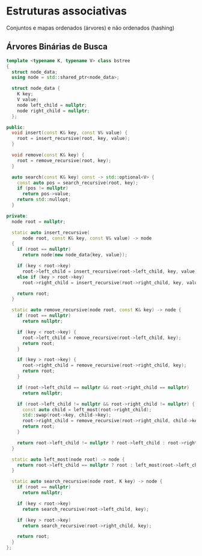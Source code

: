 # Estruturas associativas

Conjuntos e mapas ordenados (árvores) e não ordenados (hashing)


## Árvores Binárias de Busca

```cpp
template <typename K, typename V> class bstree
{
  struct node_data;
  using node = std::shared_ptr<node_data>;

  struct node_data {
    K key;
    V value;
    node left_child = nullptr;
    node right_child = nullptr;
  };

public:
  void insert(const K& key, const V& value) {
    root = insert_recursive(root, key, value);
  }

  void remove(const K& key) {
    root = remove_recursive(root, key);
  }

  auto search(const K& key) const -> std::optional<V> {
    const auto pos = search_recursive(root, key);
    if (pos != nullptr)
      return pos->value;
    return std::nullopt;
  }

private:
  node root = nullptr;

  static auto insert_recursive(
      node root, const K& key, const V& value) -> node
  {
    if (root == nullptr)
      return node(new node_data{key, value});

    if (key < root->key)
      root->left_child = insert_recursive(root->left_child, key, value);
    else if (key > root->key)
      root->right_child = insert_recursive(root->right_child, key, value);

    return root;
  }

  static auto remove_recursive(node root, const K& key) -> node {
    if (root == nullptr)
      return nullptr;

    if (key < root->key) {
      root->left_child = remove_recursive(root->left_child, key);
      return root;
    }

    if (key > root->key) {
      root->right_child = remove_recursive(root->right_child, key);
      return root;
    }

    if (root->left_child == nullptr && root->right_child == nullptr)
      return nullptr;

    if (root->left_child != nullptr && root->right_child != nullptr) {
      const auto child = left_most(root->right_child);
      std::swap(root->key, child->key);
      root->right_child = remove_recursive(root->right_child, child->key);
      return root;
    }

    return root->left_child != nullptr ? root->left_child : root->right_child;
  }

  static auto left_most(node root) -> node {
    return root->left_child == nullptr ? root : left_most(root->left_child);
  }

  static auto search_recursive(node root, K key) -> node {
    if (root == nullptr)
      return nullptr;

    if (key < root->key)
      return search_recursive(root->left_child, key);

    if (key > root->key)
      return search_recursive(root->right_child, key);

    return root;
  }
};
```
